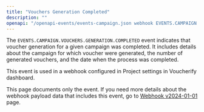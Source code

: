 ```yaml
---
title: "Vouchers Generation Completed"
description: ""
openapi: "/openapi-events/events-campaign.json webhook EVENTS.CAMPAIGN.VOUCHERS.GENERATION.COMPLETED"
---
```


The `EVENTS.CAMPAIGN.VOUCHERS.GENERATION.COMPLETED` event indicates that voucher generation for a given campaign was completed. It includes details about the campaign for which voucher were generated, the number of generated vouchers, and the date when the process was completed.

This event is used in a webhook configured in Project settings in Voucherify dashboard.

<Note>This page documents only the event. If you need more details about the webhook payload data that includes this event, go to [Webhook v2024-01-01](/api-reference/introduction-to-webhooks "Introduction to webhooks v2024-01-01") page.</Note>